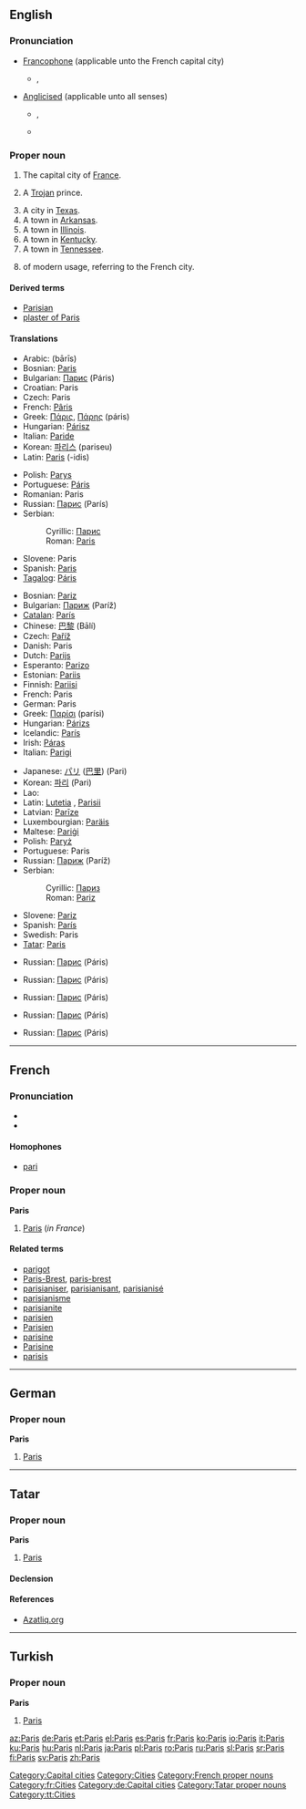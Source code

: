 {{see|paris}}
{{wikipedia}}
==English==
{{rank|perfect|bright|scarcely|732|Paris|expression|Duke|battle}}

===Pronunciation===
* [[Francophone]] (applicable unto the French capital city)
** {{IPA|/pɑˈri/}}, {{SAMPA|/pA"ri/}}
* [[anglicised|Anglicised]] (applicable unto all senses)
** {{IPA|/ˈpæ.ɹɪs/}}, {{SAMPA|/"p{.rIs/}}
** {{audio|en-us-Paris.ogg|Audio (US)}}

===Proper noun===
{{en-proper noun}}

# The capital city of [[France]].
# {{greekmyth}} A [[Trojan]] prince.
# A city in [[Texas]].
# A town in [[Arkansas]].
# A town in [[Illinois]].
# A town in [[Kentucky]].
# A town in [[Tennessee]].
# {{given name|female}} of modern usage, referring to the French city.

====Derived terms====
* [[Parisian]]
* [[plaster of Paris]]

====Translations====
{{trans-top|Trojan prince}}
* Arabic: {{Arab|[[باريس]]}} (bārīs)
* Bosnian: [[Paris#Bosnian|Paris]] {{m}}
* Bulgarian: [[Парис]] (Páris) {{m}}
* Croatian: Paris {{m}}
* Czech: Paris {{m}}
* French: [[Pâris]] {{m}}
* Greek: [[Πάρις]], [[Πάρης]] (páris) {{m}}
* Hungarian: [[Párisz]]
* Italian: [[Paride]] {{m}}
* Korean: [[파리스]] (pariseu)
* Latin: [[Paris#Latin|Paris]] (-idis) {{m}}
{{trans-mid}}
* Polish: [[Parys]] {{m}}
* Portuguese: [[Páris]] {{m}}
* Romanian: Paris {{m}}
* Russian: [[Парис]] (París) {{m}}
* Serbian:
*: Cyrillic: [[Парис#Serbian|Парис]] {{m}}
*: Roman: [[Paris#Serbian|Paris]] {{m}}
* Slovene: Paris {{m}}
* Spanish: [[Paris#Spanish|Paris]] {{m}}
* [[Tagalog]]: [[Páris]] {{m}}
{{trans-bottom}}

{{trans-top|capital of France}}
* Bosnian: [[Pariz#Bosnian|Pariz]] {{m}}
* Bulgarian: [[Париж]] (Paríž) {{m}}
* [[Catalan]]: [[París]] {{m}}
* Chinese: [[巴黎]] (Bālí)
* Czech: [[Paříž]] {{f}}
* Danish: Paris
* Dutch: [[Parijs]]
* Esperanto: [[Parizo]]
* Estonian: [[Pariis]]
* Finnish: [[Pariisi]]
* French: Paris {{m}}
* German: Paris
* Greek: [[Παρίσι]] (parísi) {{n}}
* Hungarian: [[Párizs]]
* Icelandic: [[París]] {{f}}
* Irish: [[Páras]] {{m}}
* Italian: [[Parigi]] {{f}}
{{trans-mid}}
* Japanese: [[パリ]] ([[巴里]]) (Pari)
* Korean: [[파리]] (Pari)
* Lao: {{t|lo|ປາລີ|tr=paalii|sc=Laoo}}
* Latin: [[Lutetia]] {{f}}, [[Parisii]] {{m|p}}
* Latvian: [[Parīze]] {{f}}
* Luxembourgian: [[Paräis]]
* Maltese: [[Pariġi]]
* Polish: [[Paryż]] {{m}}
* Portuguese: Paris {{m}}
* Russian: [[Париж]] (Paríž) {{m}}
* Serbian:
*: Cyrillic: [[Париз#Serbian|Париз]] {{m}}
*: Roman: [[Pariz#Serbian|Pariz]] {{m}}
* Slovene: [[Pariz]] {{m}}
* Spanish: [[París]] {{m}}
* Swedish: Paris {{n}}
* [[Tatar]]: [[Paris#Tatar|Paris]]
{{trans-bottom}}

{{trans-top|city in Texas}}
* Russian: [[Парис]] (Páris) {{m}}
{{trans-mid}}
{{trans-bottom}}

{{trans-top|town in Arkansas}}
* Russian: [[Парис]] (Páris) {{m}}
{{trans-mid}}
{{trans-bottom}}

{{trans-top|town in Illinois}}
* Russian: [[Парис]] (Páris) {{m}}
{{trans-mid}}
{{trans-bottom}}

{{trans-top|town in Kentucky}}
* Russian: [[Парис]] (Páris) {{m}}
{{trans-mid}}
{{trans-bottom}}

{{trans-top|town in Tennessee}}
* Russian: [[Парис]] (Páris) {{m}}
{{trans-mid}}
{{trans-bottom}}

[[Category:Capital cities]]
[[Category:Cities]]

----

==French==
{{wikipedia|lang=fr}}

===Pronunciation===
* {{audio|Fr-Paris.ogg|audio}}
* {{IPA|/pa.ˈʁi/}}

====Homophones====
* [[pari]]

===Proper noun===
'''Paris''' {{m}}

# [[Paris#English|Paris]] (''in France'')

====Related terms====
* [[parigot]]
* [[Paris-Brest]], [[paris-brest]]
* [[parisianiser]], [[parisianisant]], [[parisianisé]]
* [[parisianisme]]
* [[parisianite]]
* [[parisien]]
* [[Parisien]]
* [[parisine]]
* [[Parisine]]
* [[parisis]]

[[Category:French proper nouns]]
[[Category:fr:Cities]]

----

==German==

===Proper noun===
'''Paris'''

# [[Paris#english|Paris]]

[[Category:de:Capital cities]]

----

==Tatar==

===Proper noun===
'''Paris'''

# [[Paris#english|Paris]]

====Declension====
{{tt-latin-noun|nıñ|ga|nı|da|dan}}

====References====
* [http://www.azatliq.org/analysis/analysis/tb/2003/01/BB6CA28F-3929-4E12-BCF8-C68A65991966.asp Azatliq.org]

[[Category:Tatar proper nouns]]
[[Category:tt:Cities]]

----

==Turkish==

===Proper noun===
'''Paris'''

# [[Paris#english|Paris]]

[[az:Paris]]
[[de:Paris]]
[[et:Paris]]
[[el:Paris]]
[[es:Paris]]
[[fr:Paris]]
[[ko:Paris]]
[[io:Paris]]
[[it:Paris]]
[[ku:Paris]]
[[hu:Paris]]
[[nl:Paris]]
[[ja:Paris]]
[[pl:Paris]]
[[ro:Paris]]
[[ru:Paris]]
[[sl:Paris]]
[[sr:Paris]]
[[fi:Paris]]
[[sv:Paris]]
[[zh:Paris]]
